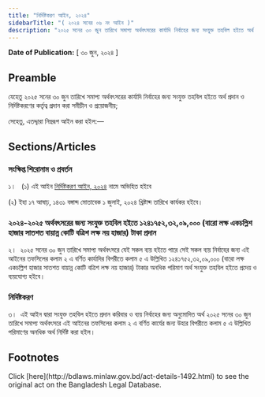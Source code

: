 ```yaml
---
title: "নির্দিষ্টকরণ আইন, ২০২৪"
sidebarTitle: "( ২০২৪ সনের ০৬ নং আইন )"
description: "২০২৫ সনের ৩০ জুন তারিখে সমাপ্য অর্থবৎসরের কার্যাদি নির্বাহের জন্য সংযুক্ত তহবিল হইতে অর্থ প্রদান ও নির্দিষ্টকরণের কর্তৃত্ব প্রদানের জন্য প্রণীত আইন"
---
```


**Date of Publication:** [ ৩০ জুন, ২০২৪ ]

## Preamble

যেহেতু ২০২৫ সনের ৩০ জুন তারিখে সমাপ্য অর্থবৎসরের কার্যাদি নির্বাহের জন্য সংযুক্ত তহবিল হইতে অর্থ প্রদান ও নির্দিষ্টকরণের কর্তৃত্ব প্রদান করা সমীচীন ও প্রয়োজনীয়;

সেহেতু, এতদ্দ্বারা নিম্নরূপ আইন করা হইল:—

## Sections/Articles

### সংক্ষিপ্ত শিরোনাম ও প্রবর্তন

১।   (১) এই আইন [নির্দিষ্টকরণ আইন, ২০২৪](/laws/volume-54/act-1492 "নির্দিষ্টকরণ আইন, ২০২৪") নামে অভিহিত হইবে

(২) ইহা ১৭ আষাঢ়, ১৪৩১ বঙ্গাব্দ মোতাবেক ১ জুলাই, ২০২৪ খ্রিষ্টাব্দ তারিখে কার্যকর হইবে।

### ২০২৪-২০২৫ অর্থবৎসরের জন্য সংযুক্ত তহবিল হইতে ১২৪১৭৫২,৩২,০৯,০০০ (বারো লক্ষ একচল্লিশ হাজার সাতশত বায়ান্ন কোটি বত্রিশ লক্ষ নয় হাজার) টাকা প্রদান

২।  ২০২৫ সনের ৩০ জুন তারিখে সমাপ্য অর্থবৎসরে যেই সকল ব্যয় হইতে পারে সেই সকল ব্যয় নির্বাহের জন্য এই আইনের তফসিলের কলাম ২ এ বর্ণিত কার্যাদির বিপরীতে কলাম ৫ এ উল্লিখিত ১২৪১৭৫২,৩২,০৯,০০০ (বারো লক্ষ একচল্লিশ হাজার সাতশত বায়ান্ন কোটি বত্রিশ লক্ষ নয় হাজার) টাকার অনধিক পরিমাণ অর্থ সংযুক্ত তহবিল হইতে প্রদেয় ও ব্যয়যোগ্য হইবে।

### নির্দিষ্টকরণ

৩।  এই আইন দ্বারা সংযুক্ত তহবিল হইতে প্রদান করিবার ও ব্যয় নির্বাহের জন্য অনুমোদিত অর্থ ২০২৫ সনের ৩০ জুন তারিখে সমাপ্য অর্থবৎসরে এই আইনের তফসিলের কলাম ২ এ বর্ণিত কার্যের জন্য উহার বিপরীতে কলাম ৫ এ উল্লিখিত পরিমাণের অনধিক অর্থ নির্দিষ্ট করা হইল।

## Footnotes

<Note>
  Click [here](http://bdlaws.minlaw.gov.bd/act-details-1492.html) to see the original act on the Bangladesh Legal Database.
</Note>
